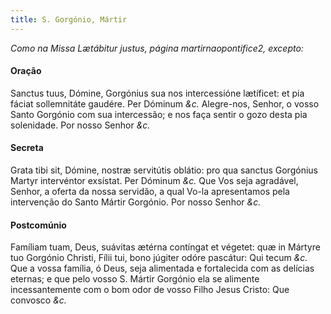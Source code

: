 ```yaml
---
title: S. Gorgónio, Mártir
---
```


<em>Como na Missa Lætábitur justus, página martirnaopontifice2, excepto:</em>

#### Oração

<div class="grid grid-cols-2 gap-5">
  <span class="text-justify">
    Sanctus tuus, Dómine, Gorgónius sua nos intercessióne lætíficet: et pia
    fáciat sollemnitáte gaudére. Per Dóminum <em>&c.</em>
  </span>
  <span class="text-justify">
    Alegre-nos, Senhor, o vosso Santo Gorgónio com sua intercessão; e nos faça
    sentir o gozo desta pia solenidade. Por nosso Senhor <em>&c.</em>
  </span>
</div>

#### Secreta

<div class="grid grid-cols-2 gap-5">
  <span class="text-justify">
    Grata tibi sit, Dómine, nostræ servitútis oblátio: pro qua sanctus Gorgónius
    Martyr intervéntor exsístat. Per Dóminum <em>&c.</em>
  </span>
  <span class="text-justify">
    Que Vos seja agradável, Senhor, a oferta da nossa servidão, a qual Vo-la
    apresentamos pela intervenção do Santo Mártir Gorgónio. Por nosso Senhor
    <em>&c.</em>
  </span>
</div>

#### Postcomúnio

<div class="grid grid-cols-2 gap-5">
  <span class="text-justify">
    Famíliam tuam, Deus, suávitas ætérna contíngat et végetet: quæ in Mártyre
    tuo Gorgónio Christi, Fílii tui, bono júgiter odóre pascátur: Qui tecum
    <em>&c.</em>
  </span>
  <span class="text-justify">
    Que a vossa família, ó Deus, seja alimentada e fortalecida com as delícias
    eternas; e que pelo vosso S. Mártir Gorgónio ela se alimente incessantemente
    com o bom odor de vosso Filho Jesus Cristo: Que convosco <em>&c.</em>
  </span>
</div>

